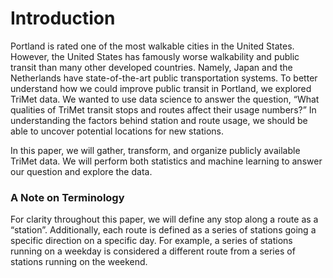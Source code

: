 # Introduction

Portland is rated one of the most walkable cities in the United States. However, the United States has famously worse walkability and public transit than many other developed countries. Namely, Japan and the Netherlands have state-of-the-art public transportation systems. To better understand how we could improve public transit in Portland, we explored TriMet data. We wanted to use data science to answer the question, "What qualities of TriMet transit stops and routes affect their usage numbers?" In understanding the factors behind station and route usage, we should be able to uncover potential locations for new stations.

In this paper, we will gather, transform, and organize publicly available TriMet data. We will perform both statistics and machine learning to answer our question and explore the data.

### A Note on Terminology 

For clarity throughout this paper, we will define any stop along a route as a “station”. Additionally, each route is defined as a series of stations going a specific direction on a specific day. For example, a series of stations running on a weekday is considered a different route from a series of stations running on the weekend.